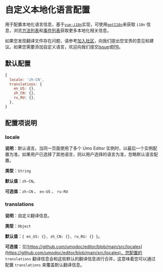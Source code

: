 # 自定义本地化语言配置

用于配置本地化语言信息，基于[`vue-i18n`](https://vue-i18n.intlify.dev/guide/introduction.html)实现，可使用[`getI18n`](../methods#geti18n)来获取 `i18n` 信息，浏览[方法列表](../methods)和[事件列表](../events)获取更多本地化相关信息。

如果您发现翻译文件存在问题，请参考[加入社区](../#加入社区)，向我们提出您宝贵的意见和建议。如果您需要添加自定义语言，欢迎向我们提交[Issue](https://github.com/umodoc/editor/issues)或[PR](https://github.com/umodoc/editor/pulls)。

## 默认配置

```js
{
  locale: 'zh-CN',
  translations: {
    en_US: {},
    zh_CN: {},
    ru_RU: {},
  },
}
```

## 配置项说明

### locale

**说明**：默认语言。当同一页面使用了多个 Umo Editor 实例时，以最后一个实例配置为准，如果用户已选择了其他语言，则以用户选择的语言为准，忽略默认语言配置。

**类型**：`String`

**默认值**：`zh-CN`。

**可选值**：`zh-CN` 、 `en-US` 、 `ru-RU`

### translations

**说明**：自定义翻译信息。

**类型**：`Object`

**默认值**：`{ en_US: {}, zh_CN: {}, ru_RU: {} }`。

**可选值**：见[https://github.com/umodoc/editor/blob/main/src/locales](https://github.com/umodoc/editor/blob/main/src/locales)，您配置的 `translations` 翻译信息会和这些默认的翻译信息进行合并，这意味着您可以通过配置 `translations` 来覆盖默认翻译信息。